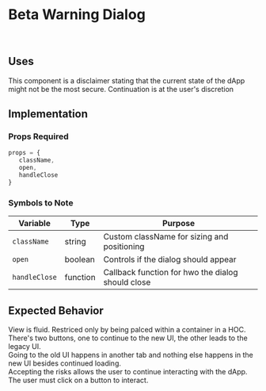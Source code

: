 # Beta Warning Dialog

<br />

## Uses

This component is a disclaimer stating that the current state of the dApp might not be the most secure. Continuation is at the user's discretion

## Implementation

### Props Required

```JavaScript
props = {
   className,
   open,
   handleClose
}
```

### Symbols to Note

| Variable      | Type     | Purpose                                           |
| ------------- | -------- | ------------------------------------------------- |
| `className`   | string   | Custom className for sizing and positioning       |
| `open`        | boolean  | Controls if the dialog should appear              |
| `handleClose` | function | Callback function for hwo the dialog should close |

## Expected Behavior

View is fluid. Restriced only by being palced within a container in a HOC. <br />
There's two buttons, one to continue to the new UI, the other leads to the legacy UI. <br />
Going to the old UI happens in another tab and nothing else happens in the new UI besides continued loading. <br />
Accepting the risks allows the user to continue interacting with the dApp. <br />
The user must click on a button to interact.
